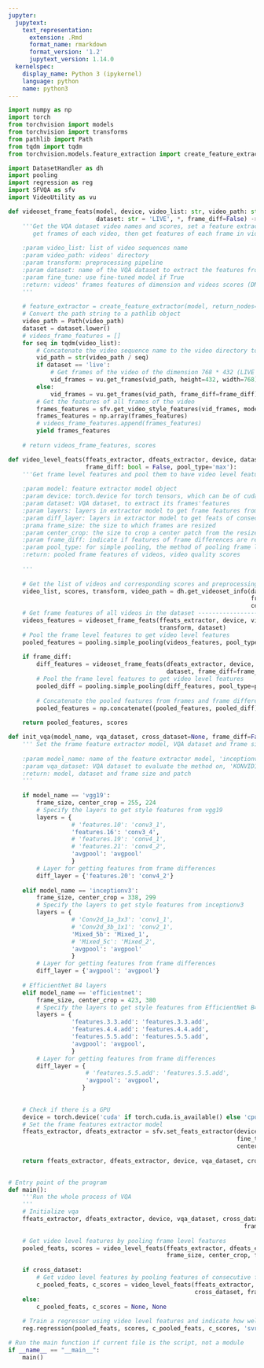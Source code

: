 ```yaml
---
jupyter:
  jupytext:
    text_representation:
      extension: .Rmd
      format_name: rmarkdown
      format_version: '1.2'
      jupytext_version: 1.14.0
  kernelspec:
    display_name: Python 3 (ipykernel)
    language: python
    name: python3
---
```


```python
import numpy as np
import torch
from torchvision import models
from torchvision import transforms
from pathlib import Path
from tqdm import tqdm
from torchvision.models.feature_extraction import create_feature_extractor

import DatasetHandler as dh
import pooling
import regression as reg
import SFVQA as sfv
import VideoUtility as vu
```

```python
def videoset_frame_feats(model, device, video_list: str, video_path: str, transform, 
                         dataset: str = 'LIVE', *, frame_diff=False) -> list:
    '''Get the VQA dataset video names and scores, set a feature extractor model,
       get frames of each video, then get features of each frame in videos
       
    :param video_list: list of video sequences name
    :param video_path: videos' directory
    :param transform: preprocessing pipeline
    :param dataset: name of the VQA dataset to extract the features from
    :param fine_tune: use fine-tuned model if True
    :return: videos' frames features of dimension and videos scores (DMOS)
    '''
    
    # feature_extractor = create_feature_extractor(model, return_nodes=['6.7.add'])
    # Convert the path string to a pathlib object
    video_path = Path(video_path)
    dataset = dataset.lower()
    # videos_frame_features = []
    for seq in tqdm(video_list):
        # Concatenate the video sequence name to the video directory to get the full video path
        vid_path = str(video_path / seq)
        if dataset == 'live':
            # Get frames of the video of the dimension 768 * 432 (LIVE VQA videos)
            vid_frames = vu.get_frames(vid_path, height=432, width=768)
        else:
            vid_frames = vu.get_frames(vid_path, frame_diff=frame_diff)
        # Get the features of all frames of the video
        frames_features = sfv.get_video_style_features(vid_frames, model, device, transform)
        frames_features = np.array(frames_features)
        # videos_frame_features.append(frames_features)
        yield frames_features
    
    # return videos_frame_features, scores
```

```python
def video_level_feats(ffeats_extractor, dfeats_extractor, device, dataset, frame_size, center_crop,
                      frame_diff: bool = False, pool_type='max'):
    '''Get frame level features and pool them to have video level features (representation)
    
    :param model: feature extractor model object
    :param device: torch.device for torch tensors, which can be of cuda or cpu type
    :param dataset: VQA dataset, to extract its frames'features
    :param layers: layers in extractor model to get frame features from
    :param diff_layer: layers in extractor model to get feats of consecutive frames' differences from
    :prama frame_size: the size to which frames are resized
    :param center_crop: the size to crop a center patch from the resized frame
    :param frame_diff: indicate if features of frame differences are required
    :param pool_type: for simple pooling, the method of pooling frame level feats of a video
    :return: pooled frame features of videos, video quality scores 
    
    '''
    
    # Get the list of videos and corresponding scores and preprocessing module of cross dataset
    video_list, scores, transform, video_path = dh.get_videoset_info(dataset=dataset,
                                                                     frame_size=frame_size,
                                                                     center_crop=center_crop)
    # Get frame features of all videos in the dataset --------------------------------------*
    videos_features = videoset_frame_feats(ffeats_extractor, device, video_list, video_path, 
                                           transform, dataset)
    # Pool the frame level features to get video level features
    pooled_features = pooling.simple_pooling(videos_features, pool_type=pool_type)
    
    if frame_diff:
        diff_features = videoset_frame_feats(dfeats_extractor, device, video_list, video_path, transform,
                                             dataset, frame_diff=frame_diff)
        # Pool the frame level features to get video level features
        pooled_diff = pooling.simple_pooling(diff_features, pool_type=pool_type)
        
        # Concatenate the pooled features from frames and frame differences
        pooled_features = np.concatenate((pooled_features, pooled_diff), axis=1)
    
    return pooled_features, scores
```

```python
def init_vqa(model_name, vqa_dataset, cross_dataset=None, frame_diff=False):
    ''' Set the frame feature extractor model, VQA dataset and frame size
    
    :param model_name: name of the feature extractor model, 'inceptionv3', 'vgg19':
    :param vqa_dataset: VQA dataset to evaluate the method on, 'KONVID1K' , 'LIVE'
    :return: model, dataset and frame size and patch
    '''
    
    if model_name == 'vgg19':
        frame_size, center_crop = 255, 224
        # Specify the layers to get style features from vgg19
        layers = {
                  # 'features.10': 'conv3_1',
                  'features.16': 'conv3_4',
                  # 'features.19': 'conv4_1',
                  # 'features.21': 'conv4_2',
                  'avgpool': 'avgpool'
                  }
        # Layer for getting features from frame differences
        diff_layer = {'features.20': 'conv4_2'}
        
    elif model_name == 'inceptionv3':
        frame_size, center_crop = 338, 299
        # Specify the layers to get style features from inceptionv3
        layers = {
                  # 'Conv2d_1a_3x3': 'conv1_1',
                  # 'Conv2d_3b_1x1': 'conv2_1', 
                  'Mixed_5b': 'Mixed_1', 
                  # 'Mixed_5c': 'Mixed_2',
                  'avgpool': 'avgpool'
                  }
        # Layer for getting features from frame differences
        diff_layer = {'avgpool': 'avgpool'}
    
    # EfficientNet B4 layers
    elif model_name == 'efficientnet':
        frame_size, center_crop = 423, 380
        # Specify the layers to get style features from EfficientNet B4
        layers = {
                  'features.3.3.add': 'features.3.3.add',
                  'features.4.4.add': 'features.4.4.add',
                  'features.5.5.add': 'features.5.5.add',
                  'avgpool': 'avgpool',
                  }
        # Layer for getting features from frame differences
        diff_layer = {
                      # 'features.5.5.add': 'features.5.5.add',
                      'avgpool': 'avgpool',
                     }        
    
    
    # Check if there is a GPU
    device = torch.device('cuda' if torch.cuda.is_available() else 'cpu')
    # Set the frame features extractor model
    ffeats_extractor, dfeats_extractor = sfv.set_feats_extractor(device, model_name, layers, diff_layer,
                                                                 fine_tune=False, frame_size=frame_size,
                                                                 center_crop=center_crop)
                
    return ffeats_extractor, dfeats_extractor, device, vqa_dataset, cross_dataset, frame_size,\
                                                                        center_crop, frame_diff    
```

```python
# Entry point of the program
def main():
    '''Run the whole process of VQA
    '''
    # Initialize vqa
    ffeats_extractor, dfeats_extractor, device, vqa_dataset, cross_dataset, frame_size, center_crop,\
                                                                   frame_diff = init_vqa('efficientnet', 
                                                                                         'konvid1k')
    # Get video level features by pooling frame level features
    pooled_feats, scores = video_level_feats(ffeats_extractor, dfeats_extractor, device, vqa_dataset,
                                             frame_size, center_crop, frame_diff)
    
    if cross_dataset:
        # Get video level features by pooling features of consecutive frames' differences
        c_pooled_feats, c_scores = video_level_feats(ffeats_extractor, dfeats_extractor, device,
                                                     cross_dataset, frame_size, center_crop, frame_diff)
    else:
        c_pooled_feats, c_scores = None, None
        
    # Train a regressor using video level features and indicate how well it predicts the scores
    reg.regression(pooled_feats, scores, c_pooled_feats, c_scores, 'svr', vqa_dataset, cross_dataset)               
```

```python
# Run the main function if current file is the script, not a module
if __name__ == "__main__":
    main()
```

```python

```

```python

```

```python

```

```python

```

```python

```

```python

```
